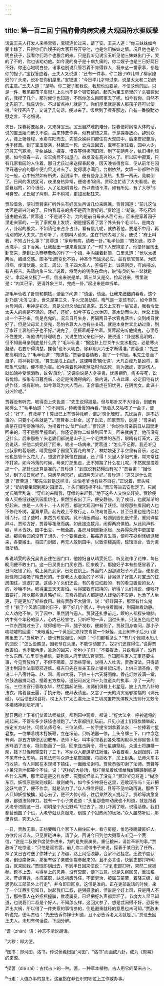 ```yaml
---
---
---
```

title: 第一百二回 宁国府骨肉病灾祲 大观园符水驱妖孽
---



话说王夫人打发人来唤宝钗，宝钗连忙过来，请了安。王夫人道：“你三妹妹如今要出嫁了，只得你们作嫂子的大家开导开导他，也是你们姊妹之情。况且他也是个明白孩子，我看你们两个也狠合的来。只是我听见说宝玉听见他三妹妹出门子，哭的了不的，你也该劝劝他。如今我的身子是十病九痛的，你二嫂子也是三日好两日不好。你还心地明白些，诸事也别说只管吞着不肯得罪人，将来这一番家事，都是你的担子。”宝钗答应着。王夫人又说道：“还有一件事，你二嫂子昨儿带了柳家媳妇的丫头来，说补在你们屋里。”宝钗道：“今日平儿才带过来，说是太太和二奶奶的主意。”王夫人道：“是呦，你二嫂子和我说，我想也没要紧，不便驳他的回。只是一件，我见那孩子眉眼儿上头也不是个狠安顿的。起先为宝玉房里的丫头狐狸似的，我撵了几个，那时候你也知道，不然你怎么搬回家去了呢。如今有你，自然不比先前了。我告诉你，不过留点神儿就是了。你们屋里就是袭人那孩子还可以使得。”宝钗答应了，又说了几句话，便过来了。饭后到了探春那边，自有一番殷勤劝慰之言，不必细说。

次日，探春将要起身，又来辞宝玉。宝玉自然难割难分。探春便将纲常大体的话，说的宝玉始而低头不语，后来转悲作喜，似有醒悟之意。于是探春放心，辞别众人，竟上轿登程，水舟车陆而去。先前众姊妹们都住在大观园中，后来贾妃薨后，也不修葺。到了宝玉娶亲，林黛玉一死，史湘云回去，宝琴在家住着，园中人少，况兼天气寒冷，李纨姊妹、探春、惜春等俱挪回旧所。到了花朝月夕，依旧相约顽耍。如今探春一去，宝玉病后不出屋门，益发没有高兴的人了。所以园中寂寞，只有几家看园的人住着。那日尤氏过来送探春起身，因天晚省得套车，便从前年在园里开通宁府的那个便门里走过去了。觉得凄凉满目，台榭依然，女墙一带都种作园地一般，心中怅然如有所失，因到家中，便有些身上发热，扎挣一两天，竟躺倒了。日间的发烧犹可，夜里身热异常，便谵语¹绵绵。贾珍连忙请了大夫看视。说感冒起的，如今缠经，入了足阳明胃经，所以谵语不清，如有所见，有了大秽²即可身安。尤氏服了两剂，并不稍减，更加发起狂来。

贾珍着急，便叫贾蓉来打听外头有好医生再请几位来瞧瞧。贾蓉回道：“前儿这位太医是最兴时的了。只怕我母亲的病不是药治得好的。”贾珍道：“胡说，不吃药难道由他去罢。”贾蓉道：“不是说不治。为的是前日母亲从西府去，回来是穿着园子里走来家的，一到了家就身上发烧，别是撞客着了罢？外头有个毛半仙，是南方人，卦起的狠灵，不如请他来占卦占卦。看有信儿呢，就依着他，要是不中用，再请别的好大夫来。”贾珍听了，即刻叫人请来。坐在书房内喝了茶，便说：“府上叫我，不知占什么事？”贾蓉道：“家母有病，请教一卦。”毛半仙道：“既如此，取净水洗手，设下香案。让我起出一课来看就是了。”一时下人安排定了。他便怀里掏出卦筒来，走到上头恭恭敬敬的作了一个揖，手内摇着卦筒，口里念道：“伏以太极两仪，絪缊交感。图书³出而变化不穷，神圣作而诚求必应。兹有信官贾某，为因母病，虔请伏羲、文王、周公、孔子四大圣人，鉴临在上，诚感则灵，有凶报凶，有吉报吉。先请内象三爻。”说着，将筒内的钱倒在盘内，说“有灵的头一爻就是交”。拿起来又摇了一摇，倒出来说是单。第三爻又是交。捡起钱来，嘴里说是：“内爻已示，更请外象三爻，完成一卦。”起出来是单拆单。

那毛半仙收了卦筒和铜钱，便坐下问道：“请坐，请坐。让我来细细的看看。这个卦乃是‘未济’之卦。世爻是第三爻，午火兄弟劫财，晦气是一定该有的。如今尊驾为母问病，用神是初爻，真是父母爻动出官鬼来。五爻上又有一层官鬼，我看令堂太夫人的病是不轻的。还好，还好，如今子亥之水休囚，寅木动而生火。世爻上动出一个子孙来，倒是克鬼的。况且日月生身，再隔两日子水官鬼落空，交到戌日就好了。但是父母爻上变鬼，恐怕令尊大人也有些关碍。就是本身世爻比劫过重，到了水旺土衰的日子也不好。”说完了，便撅着胡子坐着。贾蓉起先听他捣鬼，心里忍不住要笑，听他讲的卦理明白，又说生怕父亲也不好，便说道：“卦是极高明的，但不知我母亲到底是什么病？”毛半仙道：“据这卦上世爻午火变水相克，必是寒火凝结。若要断得清楚，揲蓍⁴也不大明白，除非用大六壬才断得准。”贾蓉道：“先生都高明的么？”毛半仙道：“知道些。”贾蓉便要请教，报了一个时辰。毛先生便画了盘子，将神将排定。“算去是戌上白虎，这课叫做‘魄化课’。大凡白虎乃是凶将，乘旺象气受制，便不能为害。如今乘着死神死煞及时令囚死，则为饿虎，定是伤人。就如魄神受惊消散，故名‘魄化’。这课象说是人身丧鬼，忧患相仍，病多丧死，讼有忧惊。按象有日暮虎临，必定是傍晚得病的。象内说，凡占此课，必定旧宅有伏虎作怪，或有形响。如今尊驾为大人而占，正合着虎在阳忧男，在阴忧女。此课十分凶险呢。”

贾蓉没有听完，唬得面上失色道：“先生说得狠是。但与那卦又不大相合，到底有妨碍么？”毛半仙道：“你不用慌，待我慢慢的再看。”低着头又咕哝了一会子，便说：“好了，有救星了！算出巳上有贵神救解，谓之‘魄化魂归’。先忧后喜，是不妨事的。只要小心些就是了。”贾蓉奉上卦金，送了出去，回禀贾珍，说是：“母亲的病是在旧宅傍晚得的，为撞着什么‘伏尸白虎’。”贾珍道：“你说你母亲前日从园里走回来的，可不是那里撞着的。你还记得你二婶娘到园里去，回来就病了。他虽没有见什么，后来那些丫头老婆们都说是山子上一个毛烘烘的东西，眼睛有灯笼大，还会说话，把他二奶奶赶了回来，唬出一场病来。”贾蓉道：“怎么不记得。我还听见宝叔家的茗烟说，晴雯是做了园里芙蓉花的神了，林姑娘死了半空里有音乐，必定他也是管什么花儿了。想这许多妖怪在园里，还了得！头里人多阳气重，常来常往不打紧。如今冷落的时候，母亲打那里走，还不知踹了什么花儿呢，不然就是撞着那一个。那卦也还算是准的。”贾珍道：“到底说有妨碍没有呢？”贾蓉道：“据他说，到了戌日就好了。只愿早两天好，或迟两天才好。”贾珍道：“这又是什么意思？”贾蓉道：“那先生若是这样准，生怕老爷也有些不自在。”正说着，里头喊说：“奶奶要坐起到那边园里去，丫头们都按捺不住。”贾珍等进去安慰定了。只闻尤氏嘴里乱说：“穿红的来叫我，穿绿的来赶我。”地下这些人又怕又好笑。贾珍便命人买些纸钱送到园里烧化，果然那夜出了汗，便安静些。到了戌日，也就渐渐的好起来。由是一人传十，十人传百，都说大观园中有了妖怪。唬得那些看园的人也不修花补树，灌溉果蔬。起先晚上不敢行走，以致鸟兽逼人，甚至日里也是约伴持械而行。过了些时，果然贾珍患病。竟不请医调治，轻则到园化纸许愿，重则详星拜斗。贾珍方好，贾蓉等相继而病。如此接连数月，闹得两府俱怕。从此风声鹤唳，草木皆妖。园中出息，一概全蠲，各房月例重新添起，反弄得荣府中更加拮据。那些看园的没有了想头，个个要离此处，每每造言生事，便将花妖树怪编派起来，各要搬出，将园门封固，再无人敢到园中。以致崇楼高阁，琼馆瑶台，皆为禽兽所栖。

却说晴雯的表兄吴贵正住在园门口，他媳妇自从晴雯死后，听见说作了花神，每日晚间便不敢出门。这一日吴贵出门买东西，回来晚了。那媳妇子本有些感冒着了，日间吃错了药，晚上吴贵到家，已死在炕上。外面的人因那媳妇子不妥当，便都说妖怪爬过墙吸了精去死的。于是老太太着急的了不得，替另派了好些人将宝玉的住房围住，巡逻打更。这些小丫头们还说，有的看见红脸的，有的看见狠俊的女人的，吵嚷不休。唬得宝玉天天害怕。亏得宝钗有把持的，听得丫头们混说，便唬吓着要打，所以那些谣言略好些。无奈各房的人都是疑人疑鬼的不安静，也添了人坐更，于是更加了好些食用。独有贾赦不大狠信，说：“好好园子，那里有什么鬼怪！”挑了个风清日暖的日子，带了好几个家人，手内持着器械，到园踹看动静。众人劝他不依。到了园中，果然阴气逼人。贾赦还扎挣前走，跟的人都探头缩脑。内中有个年轻的家人，心内已经害怕，只听呼的一声，回过头来，只见五色灿烂的一件东西跳过去了，唬得嗳哟一声，腿子发软，便躺倒了。贾赦回身查问，那小子喘嘘嘘的回道：“亲眼看见一个黄脸红须绿衣青裳一个妖怪，走到树林子后头山窟窿里去了。”贾赦听了，便也有些胆怯，问道：“你们都看见么？”有几个推顺水船儿的回说：“怎么没瞧见，因老爷在头里，不敢惊动罢了。奴才们还撑得住。”说得贾赦害怕，也不敢再走，急急的回来，吩咐小子们：“不要提及，只说看遍了，没有什么东西。”心里实也相信，要到真人府里请法官驱邪。岂知那些家人无事还要生事，今见贾赦怕了，不但不瞒着，反添些穿凿，说得人人吐舌。贾赦没法，只得请道士到园作法事驱邪逐妖。择吉日先在省亲正殿上铺排起坛场，上供三清圣像，旁设二十八宿并马、赵、温、周四大将，下排三十六天将图像。香花灯烛设满一堂，钟鼓法器排两边，插着五方旗号。道纪司派定四十九位道众的执事，净了一天的坛。三位法官行香取水毕，然后擂起法鼓，法师们俱戴上七星冠，披上九宫八卦的法衣，踏着登云履，手执牙笏，便拜表请圣。又念了一天的消灾驱邪接福的《洞元经》，以后便出榜召将。榜上大书“太乙混元上清三境灵宝符箓演教大法师行文敕令本境诸神到坛听用”。

那日两府上下爷们仗着法师擒妖，都到园中观看，都说：“好大法令！呼神遣将的闹起来，不管有多少妖怪也唬跑了。”大家都挤到坛前。只见小道士们将旗幡举起，按定五方站住，伺候法师号令。三位法师，一位手提宝剑拿着法水，一位捧着七星皂旗，一位举着桃木打妖鞭，立在坛前。只听法器一停，上头令牌三下，口中念念有词，那五方旗便团团散布。法师下坛，叫本家领着到各处楼阁殿亭房廊屋舍山崖水畔洒了法水，将剑指画了一回，回来连击牌令，将七星旗祭起，众道士将旗幡一聚，接下打怪鞭望空打了三下。本家众人都道拿住妖怪，争着要看，及到跟前，并不见有什么形响。只见法师叫众道士拿取瓶罐，将妖收下，加上封条。法师朱笔书符收禁，令人带回在本观塔下镇住，一面撤坛谢将。贾赦恭敬叩谢了法师。贾蓉等小弟兄背地都笑个不住，说：“这样的大排场，我打量拿着妖怪给我们瞧瞧到底是些什么东西，那里知道是这样收罗，究竟妖怪拿去了没有？”贾珍听见骂道：“糊涂东西，妖怪原是聚则成形、散则成气，如今多少神将在这里，还敢现形吗！无非把这妖气收了，便不作祟，就是法力了。”众人将信将疑，且等不见响动再说。那些下人只知妖怪被擒，疑心去了，便不大惊小怪，往后果然没人提起了。贾珍等病愈复原，都道法师神力。独有一个小子笑说道：“头里那些响动我也不知道，就是跟着大老爷进园这一日，明明是个大公野鸡飞过去了，拴儿吓离了眼，说得活像。我们都替他圆了个谎，大老爷就认真起来。倒瞧了个狠热闹的坛场。”众人虽然听见，那里肯信，究无人住。

一日，贾赦无事，正想要叫几个家下人搬住园中，看守房屋，惟恐夜晚藏匿奸人。方欲传出话去，只见贾琏进来，请了安，回说今日到他大舅家去听见一个荒信，“说是二叔被节度使参进来，为的是失察属员，重征粮米，请旨革职的事。”贾赦听了吃惊道：“只怕是谣言罢。前儿你二叔带书子来说，探春于某日到了任所，择了某日吉时送了你妹子到了海疆，路上风恬浪静，合家不必挂念。还说节度认亲，倒设席贺喜，那里有做了亲戚倒提参起来的。且不必言语，快到吏部打听明白，就来回我。”贾琏即刻出去，不到半日回来便说：“才到吏部打听，果然二叔被参。题本上去，亏得皇上的恩典，没有交部，便下旨意，说是失察属员，重征粮米，苛虐百姓，本应革职，姑念初膺外任，不谙吏治，被属员蒙蔽，着降三级，加恩仍以工部员外上行走⁵，并令即日回京。这信是准的。正在吏部说话的时候，来了一个江西引见知县，说起我们二叔，是狠感激的，但说是个好上司，只是用人不当，那些家人在外招摇撞骗，欺凌属员，已经把好名声都弄坏了。节度大人早已知道，也说我们二叔是个好人。不知怎么样，这回又参了。想是忒闹得不好，恐将来弄出大祸，所以借了一件失察的事情参的，倒是避重就轻的意思也未可知。”贾赦未听说完，便叫贾琏：“先去告诉你婶子知道，且不必告诉老太太就是了。”贾琏去回王夫人。未知有何话说，下回分解。

¹谵（zhān）语：神志不清说胡话。

²大秽：即大便。

³图书：即河图、洛书。传说伏羲根据“河图”、“洛书”而画成八卦，成为《周易》的来源。

⁴揲蓍（dié shī）：古代占卜的一种。蓍，一种草本植物，古人用它的茎来占卜。

⁵行走：入值办事的意思。这里指在非任职的职位上工作或办事。